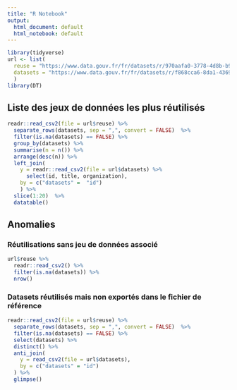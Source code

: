 ```yaml
---
title: "R Notebook"
output:
  html_document: default
  html_notebook: default
---
```


```r
library(tidyverse)
url <- list(
  reuse = "https://www.data.gouv.fr/fr/datasets/r/970aafa0-3778-4d8b-b9d1-de937525e379", 
  datasets = "https://www.data.gouv.fr/fr/datasets/r/f868cca6-8da1-4369-a78d-47463f19a9a3"
  )
library(DT)
```

## Liste des jeux de données les plus réutilisés

```r
readr::read_csv2(file = url$reuse) %>%
  separate_rows(datasets, sep = ",", convert = FALSE)  %>%
  filter(is.na(datasets) == FALSE) %>%
  group_by(datasets) %>%
  summarise(n = n()) %>%
  arrange(desc(n)) %>%
  left_join(
    y = readr::read_csv2(file = url$datasets) %>% 
      select(id, title, organization), 
    by = c("datasets" =  "id")
    ) %>%
  slice(1:20)  %>%
  datatable()
```



## Anomalies

### Réutilisations sans jeu de données associé

```r
url$reuse %>%
  readr::read_csv2() %>%
  filter(is.na(datasets)) %>%
  nrow()
```

### Datasets réutilisés mais non exportés dans le fichier de référence

```r
readr::read_csv2(file = url$reuse) %>%
  separate_rows(datasets, sep = ",", convert = FALSE)  %>%
  filter(is.na(datasets) == FALSE) %>%
  select(datasets) %>%
  distinct() %>%
  anti_join(
    y = read_csv2(file = url$datasets), 
    by = c("datasets" = "id")
  ) %>%
  glimpse()
```


